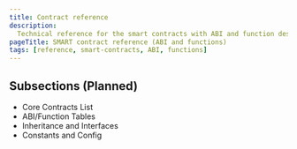 ```yaml
---
title: Contract reference
description:
  Technical reference for the smart contracts with ABI and function descriptions
pageTitle: SMART contract reference (ABI and functions)
tags: [reference, smart-contracts, ABI, functions]
---
```


## Subsections (Planned)

- Core Contracts List
- ABI/Function Tables
- Inheritance and Interfaces
- Constants and Config
